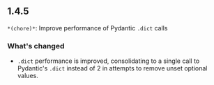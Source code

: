 ## 1.4.5
`*(chore)*`: Improve performance of Pydantic `.dict` calls

### What's changed
- `.dict` performance is improved, consolidating to a single call to Pydantic's `.dict` instead of 2 in attempts to remove unset optional values.

